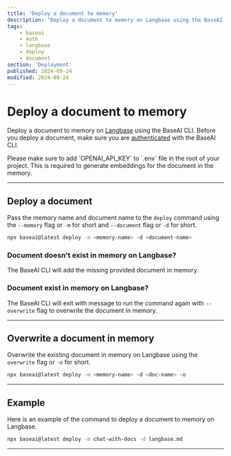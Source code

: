 ```yaml
---
title: 'Deploy a document to memory'
description: "Deploy a document to memory on Langbase using the BaseAI CLI."
tags:
    - baseai
    - auth
    - langbase
    - deploy
    - document
section: 'Deployment'
published: 2024-09-24
modified: 2024-09-24
---
```


# Deploy a document to memory

Deploy a document to memory on [Langbase](https://langbase.com/) using the BaseAI CLI. Before you deploy a document, make sure you are [authenticated](/docs/deployment/authentication) with the BaseAI CLI.

<Note>
Please make sure to add `OPENAI_API_KEY` to `.env` file in the root of your project. This is required to generate embeddings for the document in the memory.
</Note>

---

## Deploy a document

Pass the memory name and document name to the `deploy` command using the `--memory` flag or `-m` for short and `--document` flag or `-d` for short.

```bash
npx baseai@latest deploy -m <memory-name> -d <document-name>
```

### Document doesn't exist in memory on Langbase?

The BaseAI CLI will add the missing provided document in memory.

### Document exist in memory on Langbase?

The BaseAI CLI will exit with message to run the command again with `--overwrite` flag to overwrite the document in memory.

---

## Overwrite a document in memory

Overwrite the existing document in memory on Langbase using the `overwrite` flag or `-o` for short.

```bash
npx baseai@latest deploy -m <memory-name> -d <doc-name> -o
```

---

## Example

Here is an example of the command to deploy a document to memory on Langbase.

```bash
npx baseai@latest deploy -m chat-with-docs -d langbase.md
```

---

